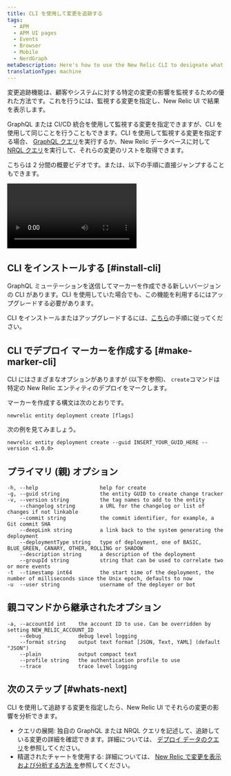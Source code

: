 ```yaml
---
title: CLI を使用して変更を追跡する
tags:
  - APM
  - APM UI pages
  - Events
  - Browser
  - Mobile
  - NerdGraph
metaDescription: Here's how to use the New Relic CLI to designate what you want to capture with change tracking.
translationType: machine
---
```


変更追跡機能は、顧客やシステムに対する特定の変更の影響を監視するための優れた方法です。これを行うには、監視する変更を指定し、New Relic UI で結果を表示します。

GraphQL または CI/CD 統合を使用して監視する変更を指定できますが、CLI を使用して同じことを行うこともできます。CLI を使用して監視する変更を指定する場合、 [GraphQL クエリ](#list-with-graphql)を実行するか、New Relic データベースに対して[NRQL クエリ](/docs/change-tracking/change-tracking-graphql#key-signals)を実行して、それらの変更のリストを取得できます。

こちらは 2 分間の概要ビデオです。または、以下の手順に直接ジャンプすることもできます。

<Video
  type="youtube"
  id="S0WuLnjCzes"
/>

## CLI をインストールする [#install-cli]

GraphQL ミューテーションを送信してマーカーを作成できる新しいバージョンの CLI があります。CLI を使用していた場合でも、この機能を利用するにはアップグレードする必要があります。

CLI をインストールまたはアップグレードするには、[こちら](https://github.com/newrelic/newrelic-cli#installation--upgrades)の手順に従ってください。

## CLI でデプロイ マーカーを作成する [#make-marker-cli]

CLI にはさまざまなオプションがありますが (以下を参照)、 `create`コマンドは特定の New Relic エンティティのデプロイをマークします。

マーカーを作成する構文は次のとおりです。

```
newrelic entity deployment create [flags]
```

次の例を見てみましょう。

```
newrelic entity deployment create --guid INSERT_YOUR_GUID_HERE --version <1.0.0>
```

## プライマリ (親) オプション

```
-h, --help                    help for create
-g, --guid string             the entity GUID to create change tracker
-v, --version string          the tag names to add to the entity
    --changelog string        a URL for the changelog or list of changes if not linkable
    --commit string           the commit identifier, for example, a Git commit SHA
    --deepLink string         a link back to the system generating the deployment
    --deploymentType string   type of deployment, one of BASIC, BLUE_GREEN, CANARY, OTHER, ROLLING or SHADOW
    --description string      a description of the deployment
    --groupId string          string that can be used to correlate two or more events
-t  --timestamp int64         the start time of the deployment, the number of milliseconds since the Unix epoch, defaults to now
-u  --user string             username of the deployer or bot
```

## 親コマンドから継承されたオプション

```
-a, --accountId int    the account ID to use. Can be overridden by setting NEW_RELIC_ACCOUNT_ID
    --debug            debug level logging
    --format string    output text format [JSON, Text, YAML] (default "JSON")
    --plain            output compact text
    --profile string   the authentication profile to use
    --trace            trace level logging
```

## 次のステップ [#whats-next]

CLI を使用して追跡する変更を指定したら、New Relic UI でそれらの変更の影響を分析できます。

* クエリの展開: 独自の GraphQL または NRQL クエリを記述して、追跡している変更の詳細を確認できます。詳細については、 [デプロイ データのクエリ](/docs/change-tracking/change-tracking-view-analyze/#query-deployments)を参照してください。
* 精選されたチャートを使用する: 詳細については、 [New Relic で変更を表示および分析する方法 を](/docs/change-tracking/change-tracking-view-analyze)参照してください。